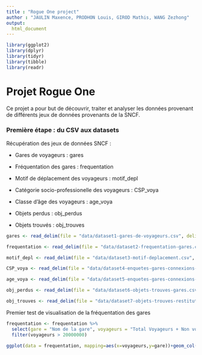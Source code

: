 ```yaml
---
title : "Rogue One project"
author : "JAULIN Maxence, PRODHON Louis, GIROD Mathis, WANG Zezhong"
output:
  html_document
---
```


```r
library(ggplot2)
library(dplyr)
library(tidyr)
library(tibble)
library(readr)
```

# Projet Rogue One

Ce projet a pour but de découvrir, traiter et analyser les données provenant de différents jeux de données provenants de la SNCF.

### Première étape : du CSV aux datasets

Récupération des jeux de données SNCF :

-   Gares de voyageurs : gares

-   Fréquentation des gares : frequentation

-   Motif de déplacement des voyageurs : motif_depl

-   Catégorie socio-professionelle des voyageurs : CSP_voya

-   Classe d'âge des voyageurs : age_voya

-   Objets perdus : obj_perdus

-   Objets trouvés : obj_trouves

```r
gares <- read_delim(file = "data/dataset1-gares-de-voyageurs.csv", delim=";")

frequentation <- read_delim(file = "data/dataset2-frequentation-gares.csv", delim=";")

motif_depl <- read_delim(file = "data/dataset3-motif-deplacement.csv", delim=";")

CSP_voya <- read_delim(file = "data/dataset4-enquetes-gares-connexions-repartition-par-repartition-par-categories-socio-profe.csv", delim=";")

age_voya <- read_delim(file = "data/dataset5-enquetes-gares-connexions-repartition-repartition-par-classe-dage.csv", delim=";")

obj_perdus <- read_delim(file = "data/dataset6-objets-trouves-gares.csv", delim=";")

obj_trouves <- read_delim(file = "data/dataset7-objets-trouves-restitution.csv", delim=";")

```

Premier test de visualisation de la fréquentation des gares

```r
frequentation <- frequentation %>%
  select(gare = "Nom de la gare", voyageurs = "Total Voyageurs + Non voyageurs 2022") %>%
  filter(voyageurs > 20000000)

ggplot(data = frequentation, mapping=aes(x=voyageurs,y=gare))+geom_col()
```

```r

```

```r

```
